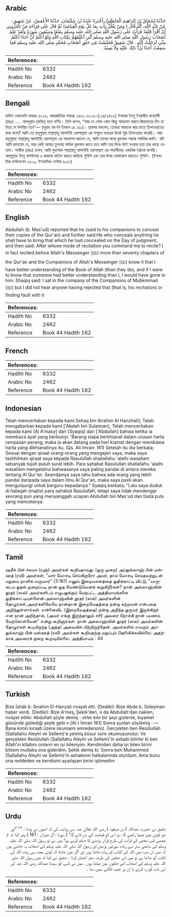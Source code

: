 ## Arabic


<div dir="rtl" lang="ar" style={{fontSize:'larger',backgroundColor:'#f8f9fa',padding:20}}>
حَدَّثَنَا إِسْحَاقُ بْنُ إِبْرَاهِيمَ الْحَنْظَلِيُّ، أَخْبَرَنَا عَبْدَةُ بْنُ سُلَيْمَانَ، حَدَّثَنَا الأَعْمَشُ، عَنْ شَقِيقٍ، عَنْ عَبْدِ اللَّهِ، أَنَّهُ قَالَ ‏(‏ وَمَنْ يَغْلُلْ يَأْتِ بِمَا غَلَّ يَوْمَ الْقِيَامَةِ‏)‏ ثُمَّ قَالَ عَلَى قِرَاءَةِ مَنْ تَأْمُرُونِي أَنْ أَقْرَأَ فَلَقَدْ قَرَأْتُ عَلَى رَسُولِ اللَّهِ صلى الله عليه وسلم بِضْعًا وَسَبْعِينَ سُورَةً وَلَقَدْ عَلِمَ أَصْحَابُ رَسُولِ اللَّهِ صلى الله عليه وسلم أَنِّي أَعْلَمُهُمْ بِكِتَابِ اللَّهِ وَلَوْ أَعْلَمُ أَنَّ أَحَدًا أَعْلَمُ مِنِّي لَرَحَلْتُ إِلَيْهِ ‏.‏ قَالَ شَقِيقٌ فَجَلَسْتُ فِي حَلَقِ أَصْحَابِ مُحَمَّدٍ صلى الله عليه وسلم فَمَا سَمِعْتُ أَحَدًا يَرُدُّ ذَلِكَ عَلَيْهِ وَلاَ يَعِيبُهُ ‏.‏
</div>
<div style={{backgroundColor:'#f8f9fa',padding:20, marginBottom: 10}}><table> <thead> <tr> <th>References:</th> <th></th> </tr> </thead> <tbody><tr><td>Hadith No</td><td>6332</td></tr><tr><td>Arabic No</td><td>2462</td></tr><tr><td>Reference</td><td>Book 44 Hadith 162</td></tr></tbody></table></div>

## Bengali


<div dir="ltr" lang="bn" style={{fontSize:'larger',backgroundColor:'#f8f9fa',padding:20}}>
হাদিস একাডেমি নাম্বারঃ ৬২২৬, আন্তর্জাতিক নাম্বারঃ ২৪৬২ ৬২২৬-(১১৪/২৪৬২) ইসহাক ইবনু ইবরাহীম হান্‌যালী (রহঃ) ..... আবদুল্লাহ (রাযিঃ) হতে বর্ণিত। তিনি বলেন, “আর যে লোক কোন কিছু আত্মসাৎ করবে কিয়ামতের দিন তা নিয়ে সে উপস্থিত হবে”— (সূরাহ আ-লি ইমরান ৩ঃ ১৬১)। তারপর বললেন, তোমরা আমাকে কার মতো তিলাওয়াতের কথা বলো? আমি তো রসূলুল্লাহ সাল্লাল্লাহু আলাইহি ওয়াসাল্লাম এর সম্মুখে সত্তরের উর্ধ্বে সূরা তিলাওয়াত করেছি। আর রসূলুল্লাহ সাল্লাল্লাহু আলাইহি ওয়াসাল্লাম এর সহাবাগণ জানেন যে, আমি তাদের মাঝে কুরআন সম্বন্ধে সর্বাধিক জানি। যদি আমি জানতাম যে, আর কেউ আমার তুলনায় অধিক কুরআন জানে তবে আমি তার দিকে উটে সওয়ার হয়ে তার কাছে যেতাম। শাকীক (রহঃ) বলেন, আমি মুহাম্মাদ সাল্লাল্লাহু আলাইহি ওয়াসাল্লাম এর সাহাবীদের একাধিক বৈঠকে বসেছি। আবদুল্লাহ ইবনু মাসউদের এ কথাকে বাতিল করতে কাউকে শুনিনি এবং তার উপর দোষারোপ করতেও শুনিনি। (ইসলামিক ফাউন্ডেশন ৬১০৯, ইসলামিক সেন্টার ৬১৫১)
</div>
<div style={{backgroundColor:'#f8f9fa',padding:20, marginBottom: 10}}><table> <thead> <tr> <th>References:</th> <th></th> </tr> </thead> <tbody><tr><td>Hadith No</td><td>6332</td></tr><tr><td>Arabic No</td><td>2462</td></tr><tr><td>Reference</td><td>Book 44 Hadith 162</td></tr></tbody></table></div>

## English


<div dir="ltr" lang="en" style={{fontSize:'larger',backgroundColor:'#f8f9fa',padding:20}}>
Abdullah (b. Mas'ud) reported that he (said to his companions to conceal their copies of the Qur'an) and further said:He who conceals anything he shall have to bring that which he had concealed on the Day of judgment, and then said: After whose mode of recitation you command me to recite? I in fact recited before AIlah's Messenger (ﷺ) more than seventy chapters of the Qur'an and the Companions of Allah's Messenger (ﷺ) know it that I have better understanding of the Book of Allah (than they do), and if I were to know that someone had better understanding than I, I would have gone to him. Shaqiq said: I sat in the company of the Companions of Mubkmmad (ﷺ) but I did not hear anyone having rejected that (that is, his recitation) or finding fault with it
</div>
<div style={{backgroundColor:'#f8f9fa',padding:20, marginBottom: 10}}><table> <thead> <tr> <th>References:</th> <th></th> </tr> </thead> <tbody><tr><td>Hadith No</td><td>6332</td></tr><tr><td>Arabic No</td><td>2462</td></tr><tr><td>Reference</td><td>Book 44 Hadith 162</td></tr></tbody></table></div>

## French


<div dir="ltr" lang="fr" style={{fontSize:'larger',backgroundColor:'#f8f9fa',padding:20}}>

</div>
<div style={{backgroundColor:'#f8f9fa',padding:20, marginBottom: 10}}><table> <thead> <tr> <th>References:</th> <th></th> </tr> </thead> <tbody><tr><td>Hadith No</td><td>6332</td></tr><tr><td>Arabic No</td><td>2462</td></tr><tr><td>Reference</td><td>Book 44 Hadith 162</td></tr></tbody></table></div>

## Indonesian


<div dir="ltr" lang="id" style={{fontSize:'larger',backgroundColor:'#f8f9fa',padding:20}}>
Telah menceritakan kepada kami [Ishaq bin Ibrahim Al Hanzhali]; Telah mengabarkan kepada kami ['Abdah bin Sulaiman]; Telah menceritakan kepada kami [Al A'masy] dari [Syaqiq] dari ['Abdullah] bahwa ketika ia membaca ayat yang berbunyi: 'Barang siapa berkhianat dalam urusan harta rampasan perang, maka ia akan datang pada hari kiamat dengan membawa harta yang dikhianatinya itu. (Qs. Ali lmran: 161) Setelah itu dia berkata; Sesuai dengan qiraat orang-orang yang mengajari saya, maka saya tashhihkan qiraat saya kepada Rasulullah shallallahu 'alaihi wasallam sebanyak tujuh puluh surat lebih. Para sahabat Rasulullah shallallahu 'alaihi wasallam mengetahui bahwasanya saya paling pandai di antara mereka tentang Al Qur'an. Seandainya saya tahu bahwa ada orang yang lebih pandai daripada saya dalam ilmu Al Qur'an, maka saya pasti akan mengunjungi untuk berguru kepadanya." Syaqiq berkata; "Lalu saya duduk di halaqah (majlis) para sahabat RasuIullah, tetapi saya tidak mendengar seorang pun yang menyanggah ucapan Abdullah bin Mas'ud dan tiada pula yang mencelanya
</div>
<div style={{backgroundColor:'#f8f9fa',padding:20, marginBottom: 10}}><table> <thead> <tr> <th>References:</th> <th></th> </tr> </thead> <tbody><tr><td>Hadith No</td><td>6332</td></tr><tr><td>Arabic No</td><td>2462</td></tr><tr><td>Reference</td><td>Book 44 Hadith 162</td></tr></tbody></table></div>

## Tamil


<div dir="ltr" lang="ta" style={{fontSize:'larger',backgroundColor:'#f8f9fa',padding:20}}>
ஷகீக் பின் சலமா (ரஹ்) அவர்கள் கூறியதாவது: (ஒரு முறை) அப்துல்லாஹ் பின் மஸ்ஊத் (ரலி) அவர்கள், "யார் மோசடி செய்கிறாரோ அவர், தாம் மோசடி செய்தவற்றுடன் மறுமை நாளில் வருவார்" (3:161) எனும் இறைவசனத்தை ஓதிக்காட்டி விட்டு, "யாருடைய ஓதல் முறைப்படி நான் ஓத வேண்டுமெனக் கூறுகிறீர்கள்? நான் அல்லாஹ்வின் தூதர் (ஸல்) அவர்களிடம் எழுபதுக்கும் மேற்பட்ட அத்தியாயங்களை ஓதிக்காட்டியுள்ளேன்.அல்லாஹ்வின் தூதர் (ஸல்) அவர்களின் தோழர்கள்,அவர்களிலேயே நான்தான் இறைவேதத்தை நன்கு கற்றவன் என்பதை அறிந்துள்ளார்கள். என்னைவிட (இறைவேதத்தை) நன்கு அறிந்த ஒருவர் இருக்கிறார் என நான் அறிந்தால், (அவர் எங்கு இருந்தாலும் சரி) அவரை நோக்கி நான் பயணம் மேற்கொள்வேன்" என்று கூறினார்கள். நான் அல்லாஹ்வின் தூதர் (ஸல்) அவர்களின் தோழர்கள் கூடியிருந்த (அந்த) அவையில் வீற்றிருந்தேன். அவர்களில் எவரும் அப்துல்லாஹ் பின் மஸ்ஊத் (ரலி) அவர்கள் கூறியதற்கு மறுப்பும் தெரிவிக்கவில்லை; அதற்காக அவரைக் குறை கூறவுமில்லை. அத்தியாயம் : 44
</div>
<div style={{backgroundColor:'#f8f9fa',padding:20, marginBottom: 10}}><table> <thead> <tr> <th>References:</th> <th></th> </tr> </thead> <tbody><tr><td>Hadith No</td><td>6332</td></tr><tr><td>Arabic No</td><td>2462</td></tr><tr><td>Reference</td><td>Book 44 Hadith 162</td></tr></tbody></table></div>

## Turkish


<div dir="ltr" lang="tr" style={{fontSize:'larger',backgroundColor:'#f8f9fa',padding:20}}>
Bize İshâk b. İbrahim El-Hanzali rivayet etti. (Dediki): Bize Abde b. Süleyman haber verdi. (Dediki): Bize A'meş, Şekik'den, o da Abdullah'dan naklen, rivayet ettiki: Abdullah şöyle demiş : «Her kim bir şeyi gizlerse, kıyamet gününde gizlediği şeyle gelir.» [Al-i İmran 161] Sonra şunları söylemiş : — Bana kimin kıraati üzere okumamı emredersiniz. Gerçekten ben Resûlullah (Sallallahu Aleyhi ve Sellem)'e yetmiş küsur sûre okumuşumdur. Ve gerçekten Resûlullah (Sallallahu Aleyhi ve Sellem)'in ashabı bilirler ki ben Allah'ın kitabını onların en iyi bileniyim. Kendimden daha iyi bilen birini bilsem mutlaka ona giderdim. Şekik demiş ki: Sonra ben Muhammed (Sallallahu Aleyhi ve Sellem)'in ashabının halkalarında oturdum. Ama bunu ona reddeden ve kendisini ayıplayan birini işitmedim
</div>
<div style={{backgroundColor:'#f8f9fa',padding:20, marginBottom: 10}}><table> <thead> <tr> <th>References:</th> <th></th> </tr> </thead> <tbody><tr><td>Hadith No</td><td>6332</td></tr><tr><td>Arabic No</td><td>2462</td></tr><tr><td>Reference</td><td>Book 44 Hadith 162</td></tr></tbody></table></div>

## Urdu


<div dir="rtl" lang="ur" style={{fontSize:'larger',backgroundColor:'#f8f9fa',padding:20}}>
شقیق نے حضرت عبداللہ ( بن مسعود ) رضی اللہ تعالیٰ عنہ سے روایت کی کہ انھوں نے پڑھا : "" ”اور جو کوئی چیز چھپا رکھے گا ، وہ اس کو قیامت کے دن لائے گا“ ( سورۃ : آل عمران : 161 ) پھر کہا کہ تم مجھے کس شخص کی قرآت کی طرح قرآن پڑھنے کا حکم کرتے ہو؟ میں نے تو رسول اللہ صلی اللہ علیہ وسلم کے سامنے ستر سے زیادہ سورتیں پڑھیں اور رسول اللہ صلی اللہ علیہ وسلم کے اصحاب یہ جانتے ہیں کہ میں ان سب میں اللہ کی کتاب کو زیادہ جانتا ہوں اور اگر میں جانتا کہ کوئی مجھ سے زیادہ اللہ کی کتاب کو جانتا ہے تو میں اس شخص کی طرف سفر اختیار کرتا ۔ شفیق نے کہا کہ میں رسول اللہ صلی اللہ علیہ وسلم کے اصحاب کے حلقوں میں بیٹھا ہوں ، میں نے کسی کو سیدنا عبداللہ رضی اللہ عنہ کی اس بات کو رد کرتے یا ان پر عیب لگاتے نہیں سنا ۔
</div>
<div style={{backgroundColor:'#f8f9fa',padding:20, marginBottom: 10}}><table> <thead> <tr> <th>References:</th> <th></th> </tr> </thead> <tbody><tr><td>Hadith No</td><td>6332</td></tr><tr><td>Arabic No</td><td>2462</td></tr><tr><td>Reference</td><td>Book 44 Hadith 162</td></tr></tbody></table></div>